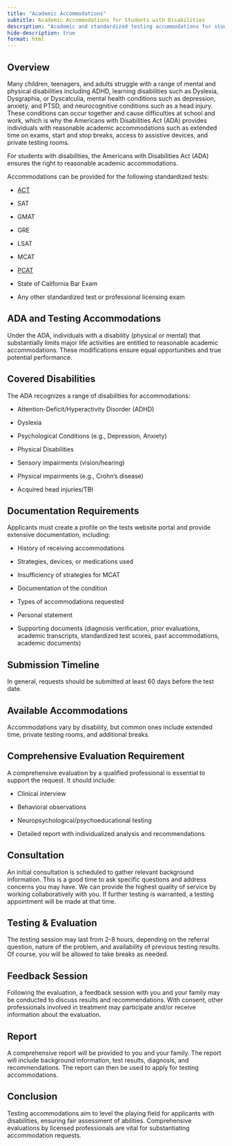 ```yaml
---
title: "Academic Accommodations"
subtitle: Academic Accommodations for Students with Disabilities 
description: "Academic and standardized testing accommodations for students with disabilities."
hide-description: true
format: html
---
```


## Overview

Many children, teenagers, and adults struggle with a range of mental and
physical disabilities including ADHD, learning disabilities such as Dyslexia,
Dysgraphia, or Dyscalculia, mental health conditions such as depression,
anxiety, and PTSD, and neurocognitive conditions such as a head injury. These
conditions can occur together and cause difficulties at school and work, which
is why the Americans with Disabilities Act (ADA) provides individuals with
reasonable academic accommodations such as extended time on exams, start and
stop breaks, access to assistive devices, and private testing rooms. 

For students with disabilities, the Americans with Disabilities Act (ADA)
ensures the right to reasonable academic accommodations.

Accommodations can be provided for the following standardized tests:

- [ACT](https://www.act.org/content/act/en/products-and-services/the-act/registration/accommodations.html?hsa_acc=5799955628&hsa_cam=20819547777&hsa_grp=&hsa_ad=&hsa_src=x&hsa_tgt=&hsa_kw=&hsa_mt=&hsa_net=adwords&hsa_ver=3&gad_source=1)

- SAT

- GMAT

- GRE

- LSAT

- MCAT

- [PCAT](https://www.pearsonassessments.com/graduate-admissions/pcat/about.html)

- State of California Bar Exam

- Any other standardized test or professional licensing exam

## ADA and Testing Accommodations

Under the ADA, individuals with a disability (physical or mental) that substantially limits major life activities are entitled to reasonable academic accommodations.
These modifications ensure equal opportunities and true potential performance.

## Covered Disabilities

The ADA recognizes a range of disabilities for accommodations:

 - Attention-Deficit/Hyperactivity Disorder (ADHD) 
 
 - Dyslexia 
 
 - Psychological Conditions (e.g., Depression, Anxiety) 
 
 - Physical Disabilities 
 
 - Sensory impairments (vision/hearing) 
 
 - Physical impairments (e.g., Crohn’s disease) 
 
 - Acquired head injuries/TBI

## Documentation Requirements

Applicants must create a profile on the tests website portal and provide
extensive documentation, including: 

- History of receiving accommodations 

- Strategies, devices, or medications used 

- Insufficiency of strategies for MCAT 

- Documentation of the condition 

- Types of accommodations requested 

- Personal statement 

- Supporting documents (diagnosis verification, prior evaluations, academic transcripts, standardized test scores, past accommodations, academic documents)

<!-- ### Required Documents Table

| Accommodation Type       | Required Documents            | Strongly Recommended | If Applicable        |
|-------------------|--------------------|-----------------|-----------------|
| \[Insert Accommodation\] | \[Insert Required Documents\] | \[Insert Documents\] | \[Insert Documents\] | -->

## Submission Timeline

In general, requests should be submitted at least 60 days before the test date.

## Available Accommodations

Accommodations vary by disability, but common ones include extended time, private testing rooms, and additional breaks.

## Comprehensive Evaluation Requirement

A comprehensive evaluation by a qualified professional is essential to support the request.
It should include: 

- Clinical interview 

- Behavioral observations 

- Neuropsychological/psychoeducational testing 

- Detailed report with individualized analysis and recommendations

## Consultation

An initial consultation is scheduled to gather relevant background information. This is a good time to ask specific questions and address concerns you may have. We can provide the highest quality of service by working collaboratively with you. If further testing is warranted, a testing appointment will be made at that time.

## Testing & Evaluation

The testing session may last from 2-8 hours, depending on the referral question, nature of the problem, and availability of previous testing results. Of course, you will be allowed to take breaks as needed.

## Feedback Session

Following the evaluation, a feedback session with you and your family may be conducted to discuss results and recommendations. With consent, other professionals involved in treatment may participate and/or receive information about the evaluation.

## Report

A comprehensive report will be provided to you and your family. The report will include background information, test results, diagnosis, and recommendations. The report can then be used to apply for testing accommodations.


## Conclusion

Testing accommodations aim to level the playing field for applicants with disabilities, ensuring fair assessment of abilities.
Comprehensive evaluations by licensed professionals are vital for substantiating accommodation requests.
